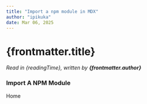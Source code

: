 ```yaml
---
title: "Import a npm module in MDX"
author: "ipikuka"
date: Mar 06, 2025
---
```


# {frontmatter.title}

_Read in {readingTime}, written by **{frontmatter.author}**_

### Import A NPM Module


<Link href={"/"}>Home</Link>
